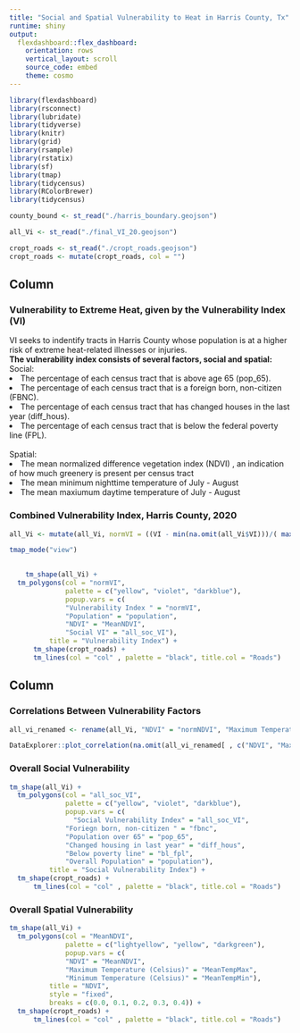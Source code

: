 ```yaml
---
title: "Social and Spatial Vulnerability to Heat in Harris County, Tx"
runtime: shiny
output:
  flexdashboard::flex_dashboard:
    orientation: rows
    vertical_layout: scroll
    source_code: embed
    theme: cosmo
---
```


```r
library(flexdashboard)
library(rsconnect)
library(lubridate)
library(tidyverse)
library(knitr)
library(grid)
library(rsample)
library(rstatix)
library(sf)
library(tmap)
library(tidycensus)
library(RColorBrewer)
library(tidycensus)

county_bound <- st_read("./harris_boundary.geojson")

all_Vi <- st_read("./final_VI_20.geojson")

cropt_roads <- st_read("./cropt_roads.geojson")
cropt_roads <- mutate(cropt_roads, col = "")
```

Column {data-width=650}
-----------------------------------------------------------------------
### <b> Vulnerability to Extreme Heat, given by the Vulnerability Index (VI) </b>
  VI seeks to indentify tracts in Harris County whose population is at a higher 
  risk of extreme heat-related illnesses or injuries.
  <br>
  <b> The vulnerability index consists of several factors, social and spatial: </b>
  <br>
  Social:
   <li> The percentage of each census tract that is above age 65 (pop_65). </li>
  <li> The percentage of each census tract that is a foreign born, non-citizen (FBNC). </li>
   <li> The percentage of each census tract that has changed houses in the last year (diff_hous). </li>
  <li> The percentage of each census tract that is below the federal poverty line (FPL). </li>
  <br>
  Spatial:
  <li> The mean normalized difference vegetation index (NDVI) , an indication of how much 
  greenery is present per census tract </li>
  <li>The mean minimum nighttime temperature of July - August</li>
  <li>The mean maxiumum daytime  temperature of July - August </li>

### Combined Vulnerability Index, Harris County, 2020

```r

all_Vi <- mutate(all_Vi, normVI = ((VI - min(na.omit(all_Vi$VI)))/( max(na.omit(all_Vi$VI)) - min(na.omit(all_Vi$VI)))))

tmap_mode("view")

  
    tm_shape(all_Vi) +
  tm_polygons(col = "normVI", 
              palette = c("yellow", "violet", "darkblue"),
              popup.vars = c(
              "Vulnerability Index " = "normVI", 
              "Population" = "population",
              "NDVI" = "MeanNDVI",
              "Social VI" = "all_soc_VI"),
          title = "Vulnerability Index") +
      tm_shape(cropt_roads) +
      tm_lines(col = "col" , palette = "black", title.col = "Roads")


```

Column {data-width=350}
-----------------------------------------------------------------------

### Correlations Between Vulnerability Factors

```r
all_vi_renamed <- rename(all_Vi, "NDVI" = "normNDVI", "Maximum Temperature" = "normMaxTmp" , "Minimum Temperature" = "normMinTmp", "Over 65" = "pop65_VI", "Below FPL" = "bl_fpl_VI", "Diff Hous" = "diff_hous_VI", "FBNC" = "fbnc_VI" )

DataExplorer::plot_correlation(na.omit(all_vi_renamed[ , c("NDVI", "Maximum Temperature", "Minimum Temperature", "Over 65", "Below FPL", "Diff Hous", "FBNC")]))

```

### Overall Social Vulnerability

```r

tm_shape(all_Vi) +
  tm_polygons(col = "all_soc_VI", 
              palette = c("yellow", "violet", "darkblue"),
              popup.vars = c(
                "Social Vulnerability Index" = "all_soc_VI",
              "Foriegn born, non-citizen " = "fbnc", 
              "Population over 65" = "pop_65",
              "Changed housing in last year" = "diff_hous",
              "Below poverty line" = "bl_fpl", 
              "Overall Population" = "population"),
          title = "Social Vulnerability Index") +
  tm_shape(cropt_roads) +
      tm_lines(col = "col" , palette = "black", title.col = "Roads")

```

### Overall Spatial Vulnerability
```r

tm_shape(all_Vi) +
  tm_polygons(col = "MeanNDVI", 
              palette = c("lightyellow", "yellow", "darkgreen"),
              popup.vars = c(
              "NDVI" = "MeanNDVI",
              "Maximum Temperature (Celsius)" = "MeanTempMax",
              "Minimum Temperature (Celsius)" = "MeanTempMin"),
          title = "NDVI",
          style = "fixed", 
          breaks = c(0.0, 0.1, 0.2, 0.3, 0.4)) +
  tm_shape(cropt_roads) +
      tm_lines(col = "col" , palette = "black", title.col = "Roads")

```

